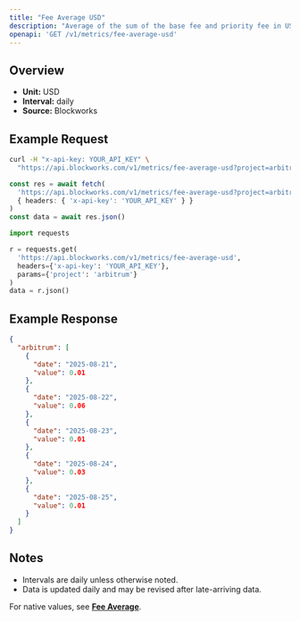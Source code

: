 ```yaml
---
title: "Fee Average USD"
description: "Average of the sum of the base fee and priority fee in USD that day"
openapi: 'GET /v1/metrics/fee-average-usd'
---
```


## Overview

- **Unit:** USD
- **Interval:** daily
- **Source:** Blockworks

## Example Request

<CodeGroup>

```bash cURL
curl -H "x-api-key: YOUR_API_KEY" \
  "https://api.blockworks.com/v1/metrics/fee-average-usd?project=arbitrum"
```

```typescript TypeScript
const res = await fetch(
  'https://api.blockworks.com/v1/metrics/fee-average-usd?project=arbitrum',
  { headers: { 'x-api-key': 'YOUR_API_KEY' } }
)
const data = await res.json()
```

```python Python
import requests

r = requests.get(
  'https://api.blockworks.com/v1/metrics/fee-average-usd',
  headers={'x-api-key': 'YOUR_API_KEY'},
  params={'project': 'arbitrum'}
)
data = r.json()
```

</CodeGroup>

## Example Response

```json
{
  "arbitrum": [
    {
      "date": "2025-08-21",
      "value": 0.01
    },
    {
      "date": "2025-08-22",
      "value": 0.06
    },
    {
      "date": "2025-08-23",
      "value": 0.01
    },
    {
      "date": "2025-08-24",
      "value": 0.03
    },
    {
      "date": "2025-08-25",
      "value": 0.01
    }
  ]
}
```

## Notes
- Intervals are daily unless otherwise noted.
- Data is updated daily and may be revised after late-arriving data.


<Note>For native values, see **[Fee Average](./fee-average)**.</Note>